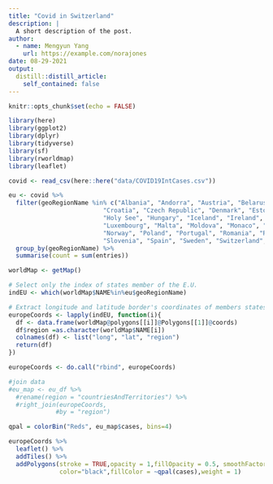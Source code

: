 ```yaml
---
title: "Covid in Switzerland"
description: |
  A short description of the post.
author:
  - name: Mengyun Yang
    url: https://example.com/norajones
date: 08-29-2021
output:
  distill::distill_article:
    self_contained: false
---
```



```r
knitr::opts_chunk$set(echo = FALSE)
```

```r
library(here)
library(ggplot2)
library(dplyr)
library(tidyverse)
library(sf)
library(rworldmap)
library(leaflet)
```

```r
covid <- read_csv(here::here("data/COVID19IntCases.csv"))
```

```r
eu <- covid %>% 
  filter(geoRegionName %in% c("Albania", "Andorra", "Austria", "Belarus", "Belgium", "Bosnia and Herzegovina", "Bulgaria",
                          "Croatia", "Czech Republic", "Denmark", "Estonia", "Finland", "France", "Germany", "Greece",
                          "Holy See", "Hungary", "Iceland", "Ireland", "Italy", "Latvia", "Liechtenstein", "Lithuania",
                          "Luxembourg", "Malta", "Moldova", "Monaco", "Montenegro", "Netherlands", "North Macedonia",
                          "Norway", "Poland", "Portugal", "Romania", "Russia", "San Marino", "Serbia", "Slovakia",
                          "Slovenia", "Spain", "Sweden", "Switzerland", "Ukraine", "United Kingdom")) %>% 
  group_by(geoRegionName) %>% 
  summarise(count = sum(entries)) 
```

```r
worldMap <- getMap()

# Select only the index of states member of the E.U.
indEU <- which(worldMap$NAME%in%eu$geoRegionName)

# Extract longitude and latitude border's coordinates of members states of E.U. 
europeCoords <- lapply(indEU, function(i){
  df <- data.frame(worldMap@polygons[[i]]@Polygons[[1]]@coords)
  df$region =as.character(worldMap$NAME[i])
  colnames(df) <- list("long", "lat", "region")
  return(df)
})

europeCoords <- do.call("rbind", europeCoords)

#join data
#eu_map <- eu_df %>% 
  #rename(region = "countriesAndTerritories") %>% 
  #right_join(europeCoords,
             #by = "region")

```

```r
qpal = colorBin("Reds", eu_map$cases, bins=4)

europeCoords %>% 
  leaflet() %>%
  addTiles() %>% 
  addPolygons(stroke = TRUE,opacity = 1,fillOpacity = 0.5, smoothFactor = 0.5,
              color="black",fillColor = ~qpal(cases),weight = 1) 

```

